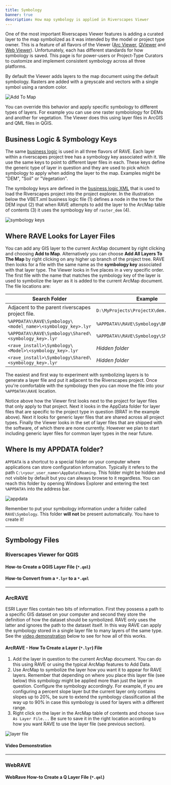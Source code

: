```yaml
---
title: Symbology
banner: true
description: How map symbology is applied in Riverscapes Viewer
---
```


One of the most important Riverscapes Viewer features is adding a curated layer to the map symbolized as it was intended by the model or project type owner. This is a feature of all flavors of the Viewer ([Arc Viewer](/software-help/help-arc), [QViewer](/software-help/help-qgis) and [Web Viewer](/software-help/help-arc)). Unfortunately, each has different standards for how symbology is saved. This page is for power-users or Project-Type Curators to customize and implement consistent symbology across all three platforms.

By default the Viewer adds layers to the map document using the default symbology. Rasters are added with a greyscale and vectors with a single symbol using a random color.

![Add To Map](/images/add_to_map.png)

You can override this behavior and apply specific symbology to different types of layers. For example you can use one raster symbolology for DEMs and another for vegetation. The Viewer does this using layer files in ArcGIS and QML files in QGIS. 

## Business Logic & Symbology Keys

The same [business logic](../business-logic) is used in all three flavors of RAVE. Each layer within a riverscapes project tree has a symbology key  associated with it. We use the same keys to point to different layer files in each. These keys define the generic type of layer in question and they are used to pick which symbology to apply when adding the layer to the map. Examples might be "DEM", "Soil" or "Vegetation".

The symbology keys are defined in the [business logic XML](https://github.com/Riverscapes/RiverscapesXML/tree/master/RaveBusinessLogic) that is used to load the Riverscapes project into the project explorer. In the illustration below the VBET.xml business logic file (1) defines a node in the tree for the DEM input (2) that when RAVE attempts to add the layer to the ArcMap table of contents (3) it uses the symbology key of `raster_dem` (4). 

![symbology keys](/images/symbology_keys.png)

## Where RAVE Looks for Layer Files

You can add any GIS layer to the current ArcMap document by right clicking and choosing **Add to Map**. Alternatively you can choose **Add All Layers To The Map** by right clicking on any higher up branch of the project tree. RAVE then looks for a file with the same name as the **symbology key** associated with that layer type. The Viewer looks in five places in a very specific order. The first file with the name that matches the symbology key of the layer is used to symbolize the layer as it is added to the current ArcMap document. The file locations are:

|Search Folder|Example|
|---|---|
|Adjacent to the parent riverscapes project file.|`D:\MyProjects\ProjectX\dem.lyr`|
|`%APPDATA%\RAVE\Symbology\<model_name>\<symbology_key>.lyr`|`%APPDATA%\RAVE\Symbology\BRAT\dem.lyr`|
|`%APPDATA%\RAVE\Symbology\Shared\<symbology_key>.lyr`|`%APPDATA%\RAVE\Symbology\Shared\dem.lyr`|
|`<rave_install>\Symbology\<Model>\<symbology_key>.lyr`|*Hidden folder*|
|`<rave_install>\Symbology\Shared\<symbology_key>.lyr`|*Hidden folder*|

The easiest and first way to experiment with symbolizing layers is to generate a layer file and put it adjacent to the Riverscapes project. Once you're comfortable with the symbology then you can move the file into your `%APPDATA%\RAVE` location.

Notice above how the Viewer first looks next to the project for layer files that only apply to that project. Next it looks in the AppData folder for layer files that are specific to the project type in question (BRAT in the example above). Next it looks for generic layer files that are shared across all project types. Finally the Viewer looks in the set of layer files that are shipped with the software, of which there are none currently. However we plan to start including generic layer files for common layer types in the near future.

## Where Is my APPDATA folder?

`APPDATA` is a shortcut to a special folder on your computer where applications can store configuration information. Typically it refers to the path `C:\<your_user_name>\AppData\Roaming`. This folder might be hidden and not visible by default but you can always browse to it regardless. You can reach this folder by opening Windows Explorer and entering the text `%APPDATA%` into the address bar. 

![appdata](/images/appdata.png)

Remember to put your symbology information under a folder called `RAVE\Symbology`. This folder **will not** be present automatically. You have to create it!

-------
## Symbology Files

### Riverscapes Viewer for QGIS

#### How-to Create a QGIS Layer File (`*.qml`)

#### How-to Convert from a `*.lyr` to  a `*.qml`

-----------
### ArcRAVE
ESRI Layer files contain two bits of information. First they possess a path to a specific GIS dataset on your computer and second they store the definition of how the dataset should be symbolized. RAVE only uses the latter and ignores the path to the dataset itself. In this way RAVE can apply the symbology stored in a single layer file to many layers of the same type. See the [video demonstration](#video-demonstration) below to see for how all of this works.

#### ArcRAVE - How To Create a Layer (`*.lyr`) File

1. Add the layer in question to the current ArcMap document. You can do this using RAVE or using the typical ArcMap features to Add Data.
2. Use ArcMap to symbolize the layer how you want it to appear for RAVE layers. Remember that depending on where you place this layer file (see below) this symbology might be applied more than just the layer in question. Configure the symbology accordingly. For example, if you are configuring a percent slope layer but the current layer only contains slopes up to 20%, be sure to extend the symbology classification all the way up to 90% in case this symbology is used for layers with a different range.
3. Right click on the layer in the ArcMap table of contents and choose `Save As Layer File...` Be sure to save it in the right location according to how you want RAVE to use the layer file (see previous section).

![layer file](/images/layer_file.png)

#### Video Demonstration

<YouTubeEmbed videoId="msaGPVzmnxk" />

---------

### WebRAVE

#### WebRave How-to Create a Q Layer File (`*.qml`)
